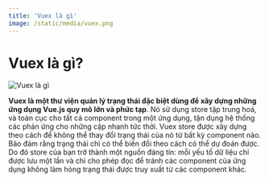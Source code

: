 ```yaml
---
title: 'Vuex là gì'
image: /static/media/vuex.png
---
```


# Vuex là gì?

![Vuex là gì](/static/media/vuex.png)

**Vuex là một thư viện quản lý trạng thái đặc biệt dùng để xây dựng những ứng dụng Vue.js quy mô lớn và phức tạp**. Nó sử dụng store tập trung hoá, và toàn cục cho tất cả component trong một ứng dụng, tận dụng hệ thống các phản ứng cho những cập nhanh tức thời.
Vuex store được xây dựng theo cách để không thể thay đổi trạng thái của nó từ bất kỳ component nào. Bảo đảm rằng trạng thái chỉ có thể biến đổi theo cách có thể dự đoán được. Do đó store của bạn trở thành một nguồn đáng tin: mỗi yếu tố dữ liệu chỉ được lưu một lần và chỉ cho phép đọc để tránh các component của ứng dụng không làm hỏng trạng thái được truy xuất từ các component khác.
